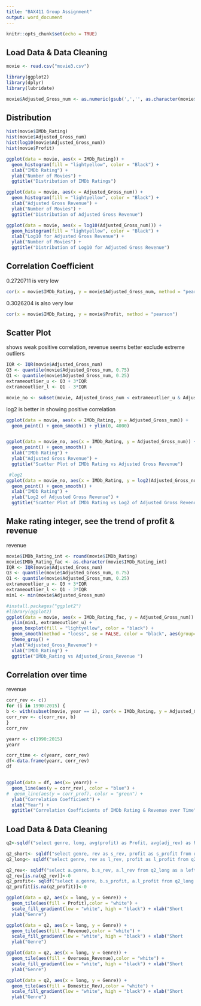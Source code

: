 ```yaml
---
title: "BAX411 Group Assignment"
output: word_document
---
```


```r
knitr::opts_chunk$set(echo = TRUE)
```

## Load Data & Data Cleaning
```r
movie <- read.csv("movie3.csv")

library(ggplot2)
library(dplyr)
library(lubridate)

movie$Adjusted_Gross_num <- as.numeric(gsub(',','', as.character(movie$Adjusted_Gross)))
```

## Distribution 
```r
hist(movie$IMDb_Rating) 
hist(movie$Adjusted_Gross_num)
hist(log10(movie$Adjusted_Gross_num))
hist(movie$Profit)

ggplot(data = movie, aes(x = IMDb_Rating)) +
  geom_histogram(fill = "lightyellow", color = "Black") +
  xlab("IMDb Rating") +
  ylab("Number of Movies") +
  ggtitle("Distribution of IMDb Ratings")

ggplot(data = movie, aes(x = Adjusted_Gross_num)) +
  geom_histogram(fill = "lightyellow", color = "Black") +
  xlab("Adjusted Gross Revenue") +
  ylab("Number of Movies") +
  ggtitle("Distribution of Adjusted Gross Revenue")

ggplot(data = movie, aes(x = log10(Adjusted_Gross_num))) +
  geom_histogram(fill = "lightyellow", color = "Black") +
  xlab("Log10 for Adjusted Gross Revenue") +
  ylab("Number of Movies") +
  ggtitle("Distribution of Log10 for Adjusted Gross Revenue")
```

## Correlation Coefficient
0.2720711 is very low
```r
cor(x = movie$IMDb_Rating, y = movie$Adjusted_Gross_num, method = "pearson")
```

0.3026204 is also very low
```r
cor(x = movie$IMDb_Rating, y = movie$Profit, method = "pearson")
```

## Scatter Plot
shows weak positive correlation, revenue seems better 
exclude extreme outliers
```r
IQR <- IQR(movie$Adjusted_Gross_num)
Q3 <- quantile(movie$Adjusted_Gross_num, 0.75)
Q1 <- quantile(movie$Adjusted_Gross_num, 0.25)
extrameoutlier_u <- Q3 + 3*IQR
extrameoutlier_l <- Q1 - 3*IQR

movie_no <- subset(movie, Adjusted_Gross_num < extrameoutlier_u & Adjusted_Gross_num > extrameoutlier_l)
```

log2 is better in showing positive correlation
```r
ggplot(data = movie, aes(x = IMDb_Rating, y = Adjusted_Gross_num)) +
  geom_point() + geom_smooth() + ylim(0, 4000)


ggplot(data = movie_no, aes(x = IMDb_Rating, y = Adjusted_Gross_num)) +
  geom_point() + geom_smooth() +
  xlab("IMDb Rating") +
  ylab("Adjusted Gross Revenue") +
  ggtitle("Scatter Plot of IMDb Rating vs Adjusted Gross Revenue")

 #log2
ggplot(data = movie_no, aes(x = IMDb_Rating, y = log2(Adjusted_Gross_num))) +
  geom_point() + geom_smooth() +
  xlab("IMDb Rating") +
  ylab("Log2 of Adjusted Gross Revenue") +
  ggtitle("Scatter Plot of IMDb Rating vs Log2 of Adjusted Gross Revenue")
```


## Make rating integer, see the trend of profit & revenue
revenue
```r
movie$IMDb_Rating_int <- round(movie$IMDb_Rating)
movie$IMDb_Rating_fac <- as.character(movie$IMDb_Rating_int)
IQR <- IQR(movie$Adjusted_Gross_num)
Q3 <- quantile(movie$Adjusted_Gross_num, 0.75)
Q1 <- quantile(movie$Adjusted_Gross_num, 0.25)
extrameoutlier_u <- Q3 + 3*IQR
extrameoutlier_l <- Q1 - 3*IQR
min1 <- min(movie$Adjusted_Gross_num)

#install.packages("ggplot2")
#library(ggplot2)
ggplot(data = movie, aes(x = IMDb_Rating_fac, y = Adjusted_Gross_num)) +
  ylim(min1, extrameoutlier_u) +
  geom_boxplot(fill = "lightyellow", color = "black") +
  geom_smooth(method = "loess", se = FALSE, color = "black", aes(group=1)) +
  theme_gray() +
  ylab("Adjusted_Gross_Revenue") +
  xlab("IMDb_Rating") +
  ggtitle("IMDb_Rating vs Adjusted_Gross_Revenue ")

```

## Correlation over time
revenue
```r
corr_rev <- c()
for (i in 1990:2015) {
b <- with(subset(movie, year == i), cor(x = IMDb_Rating, y = Adjusted_Gross_num, method = "pearson"))
corr_rev <- c(corr_rev, b)
}
corr_rev

yearr <- c(1990:2015)
yearr

corr_time <- c(yearr, corr_rev)
df<-data.frame(yearr, corr_rev)
df


ggplot(data = df, aes(x= yearr)) +
  geom_line(aes(y = corr_rev), color = "blue") +
#  geom_line(aes(y = corr_prof), color = "green") +
  ylab("Correlation Coefficient") +
  xlab("Year") +
  ggtitle("Correlation Coefficients of IMDb Rating & Revenue over Time")

```

## Load Data & Data Cleaning
```r
q2<-sqldf("select genre, long, avg(profit) as Profit, avg(adj_rev) as Revenue, avg(o_rev) as Overseas_Revenue, avg(d_rev) as Domestic_Rev, avg(budget) from mv group by 1,2  ")

q2_short<- sqldf("select genre, rev as s_rev, profit as s_profit from q2 where long =0")
q2_long<- sqldf("select genre, rev as l_rev, profit as l_profit from q2 where long =1")

q2_rev<- sqldf("select a.genre, b.s_rev, a.l_rev from q2_long as a left join q2_short as b on a.genre=b.genre")
q2_rev[is.na(q2_rev)]<-0
q2_profit<- sqldf("select a.genre, b.s_profit, a.l_profit from q2_long as a left join q2_short as b on a.genre=b.genre")
q2_profit[is.na(q2_profit)]<-0

ggplot(data = q2, aes(x = long, y = Genre)) +
  geom_tile(aes(fill = Profit),color = "white") +
  scale_fill_gradient(low = "white", high = "black") + xlab("Short                                         Long") +
  ylab("Genre") 

ggplot(data = q2, aes(x = long, y = Genre)) +
  geom_tile(aes(fill = Revenue),color = "white") +
  scale_fill_gradient(low = "white", high = "black") + xlab("Short                                         Long") +
  ylab("Genre") 

ggplot(data = q2, aes(x = long, y = Genre)) +
  geom_tile(aes(fill = Overseas_Revenue),color = "white") +
  scale_fill_gradient(low = "white", high = "black") + xlab("Short                                         Long") +
  ylab("Genre")

ggplot(data = q2, aes(x = long, y = Genre)) +
  geom_tile(aes(fill = Domestic_Rev),color = "white") +
  scale_fill_gradient(low = "white", high = "black") + xlab("Short                                         Long") +
  ylab("Genre")
```


